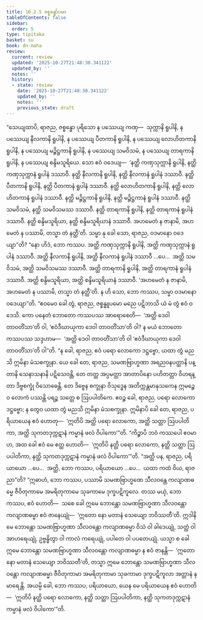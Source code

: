 ```yaml
---
title: 10.2.5 ဇစ္စန္ဓော်ပမာ
tableOfContents: false
sidebar:
  order: 5
type: tipitaka
basket: su
book: dn-maha
review:
  current: review
  updated: '2025-10-27T21:48:30.341122'
  updated_by: ''
  notes: ''
  history:
  - state: review
    date: '2025-10-27T21:48:30.341122'
    updated_by: ''
    notes: ''
    previous_state: draft
---
```



<ReviewStatus review={frontmatter.review} showDetails={true} />

<HypothesisAnnotation frontmatter={frontmatter} />

<DynamicBreadcrumb />

<Division number="418" book="dn-maha" e="ch" v="7" p="262">

<Paragraph number="1104" book="dn-maha">
“သေယျထာပိ, ရာဇည, ဇစ္စန္ဓော ပုရိသော န ပဿေယျ ကဏှ—  သုက္ကာနိ ရူပါနိ, န ပဿေယျ နီလကာနိ ရူပါနိ, န ပဿေယျ ပီတကာနိ ရူပါနိ, န ပဿေယျ လောဟိတကာနိ ရူပါနိ, န ပဿေယျ မဉ္ဇိဋ္ဌကာနိ ရူပါနိ, န ပဿေယျ သမဝိသမံ, န ပဿေယျ တာရကာနိ ရူပါနိ, န ပဿေယျ စန္ဒိမသူရိယေ. သော ဧဝံ ဝဒေယျ—  ‘နတ္ထိ ကဏှသုက္ကာနိ ရူပါနိ, နတ္ထိ ကဏှသုက္ကာနံ ရူပါနံ ဒဿာဝီ. နတ္ထိ နီလကာနိ ရူပါနိ, နတ္ထိ နီလကာနံ ရူပါနံ ဒဿာဝီ. နတ္ထိ ပီတကာနိ ရူပါနိ, နတ္ထိ ပီတကာနံ ရူပါနံ ဒဿာဝီ. နတ္ထိ လောဟိတကာနိ ရူပါနိ, နတ္ထိ လောဟိတကာနံ ရူပါနံ ဒဿာဝီ. နတ္ထိ မဉ္ဇိဋ္ဌကာနိ ရူပါနိ, နတ္ထိ မဉ္ဇိဋ္ဌကာနံ ရူပါနံ ဒဿာဝီ. နတ္ထိ သမဝိသမံ, နတ္ထိ သမဝိသမဿ ဒဿာဝီ. နတ္ထိ တာရကာနိ ရူပါနိ, နတ္ထိ တာရကာနံ ရူပါနံ ဒဿာဝီ. နတ္ထိ စန္ဒိမသူရိယာ, နတ္ထိ စန္ဒိမသူရိယာနံ ဒဿာဝီ. အဟမေတံ န ဇာနာမိ, အဟမေတံ န ပဿာမိ, တသ္မာ တံ နတ္ထီ’တိ. သမ္မာ နု ခေါ သော, ရာဇည, ဝဒမာနော ဝဒေယျာ”တိ? “နော ဟိဒံ, ဘော ကဿပ. အတ္ထိ ကဏှသုက္ကာနိ ရူပါနိ, အတ္ထိ ကဏှသုက္ကာနံ ရူပါနံ ဒဿာဝီ. အတ္ထိ နီလကာနိ ရူပါနိ, အတ္ထိ နီလကာနံ ရူပါနံ ဒဿာဝီ …ပေ…  အတ္ထိ သမဝိသမံ, အတ္ထိ သမဝိသမဿ ဒဿာဝီ. အတ္ထိ တာရကာနိ ရူပါနိ, အတ္ထိ တာရကာနံ ရူပါနံ ဒဿာဝီ. အတ္ထိ စန္ဒိမသူရိယာ, အတ္ထိ စန္ဒိမသူရိယာနံ ဒဿာဝီ. ‘အဟမေတံ န ဇာနာမိ, အဟမေတံ န ပဿာမိ, တသ္မာ တံ နတ္ထီ’တိ. န ဟိ သော, ဘော ကဿပ, သမ္မာ ဝဒမာနော ဝဒေယျာ”တိ.
</Paragraph>

<Paragraph number="1105" book="dn-maha">
“ဧဝမေဝ ခေါ တွံ, ရာဇည, ဇစ္စန္ဓူပမော မညေ ပဋိဘာသိ ယံ မံ တွံ ဧဝံ ဝဒေသိ. ကော ပနေတံ ဘောတော ကဿပဿ အာရောစေတိ—  ‘အတ္ထိ ဒေဝါ တာဝတိံသာ’တိ ဝါ, ‘ဧဝံဒီဃာယုကာ ဒေဝါ တာဝတိံသာ’တိ ဝါ? န မယံ ဘောတော ကဿပဿ သဒ္ဒဟာမ—  ‘အတ္ထိ ဒေဝါ တာဝတိံသာ’တိ ဝါ ‘ဧဝံဒီဃာယုကာ ဒေဝါ တာဝတိံသာ’တိ ဝါ”တိ. “န ခေါ, ရာဇည, ဧဝံ ပရော လောကော ဒဋ္ဌဗ္ဗော, ယထာ တွံ မညသိ ဣမိနာ မံသစက္ခုနာ. ယေ ခေါ တေ, ရာဇည, သမဏဗြာဟ္မဏာ အရညဝနပတ္ထာနိ ပန္တာနိ သေနာသနာနိ ပဋိသေဝန္တိ, တေ တတ္ထ အပ္ပမတ္တာ အာတာပိနော ပဟိတတ္တာ ဝိဟရန္တာ ဒိဗ္ဗစက္ခုံ ဝိသောဓေန္တိ. တေ ဒိဗ္ဗေန စက္ခုနာ ဝိသုဒ္ဓေန အတိက္ကန္တမာနုသကေန ဣမဉ္စေဝ လောကံ ပဿန္တိ ပရဉ္စ သတ္တေ စ ဩပပါတိကေ. ဧဝဉ္စ ခေါ, ရာဇည, ပရော လောကော ဒဋ္ဌဗ္ဗော; န တွေဝ ယထာ တွံ မညသိ ဣမိနာ မံသစက္ခုနာ. ဣမိနာပိ ခေါ တေ, ရာဇည, ပရိယာယေန ဧဝံ ဟောတု—  ‘ဣတိပိ အတ္ထိ ပရော လောကော, အတ္ထိ သတ္တာ ဩပပါတိကာ, အတ္ထိ သုကတဒုက္ကဋာနံ ကမ္မာနံ ဖလံ ဝိပါကော’”တိ.
</Paragraph>

</Division>
<Division number="419" book="dn-maha" e="ch" v="7" p="263">

<Paragraph number="1106" book="dn-maha">
“ကိဉ္စာပိ ဘဝံ ကဿပေါ ဧဝမာဟ, အထ ခေါ ဧဝံ မေ ဧတ္ထ ဟောတိ—  ‘ဣတိပိ နတ္ထိ ပရော လောကော, နတ္ထိ သတ္တာ ဩပပါတိကာ, နတ္ထိ သုကတဒုက္ကဋာနံ ကမ္မာနံ ဖလံ ဝိပါကော’”တိ. “အတ္ထိ ပန, ရာဇည, ပရိယာယော …ပေ…  အတ္ထိ, ဘော ကဿပ, ပရိယာယော …ပေ…  ယထာ ကထံ ဝိယ, ရာဇညာ”တိ? “ဣဓာဟံ, ဘော ကဿပ, ပဿာမိ သမဏဗြာဟ္မဏေ သီလဝန္တေ ကလျာဏဓမ္မေ ဇီဝိတုကာမေ အမရိတုကာမေ သုခကာမေ ဒုက္ခပဋိကူလေ. တဿ မယှံ, ဘော ကဿပ, ဧဝံ ဟောတိ—  သစေ ခေါ ဣမေ ဘောန္တော သမဏဗြာဟ္မဏာ သီလဝန္တော ကလျာဏဓမ္မာ ဧဝံ ဇာနေယျုံ—  ‘ဣတော နော မတာနံ သေယျော ဘဝိဿတီ’တိ. ဣဒါနိမေ ဘောန္တော သမဏဗြာဟ္မဏာ သီလဝန္တော ကလျာဏဓမ္မာ ဝိသံ ဝါ ခါဒေယျုံ, သတ္ထံ ဝါ အာဟရေယျုံ, ဥဗ္ဗန္ဓိတွာ ဝါ ကာလံ ကရေယျုံ, ပပါတေ ဝါ ပပတေယျုံ. ယသ္မာ စ ခေါ ဣမေ ဘောန္တော သမဏဗြာဟ္မဏာ သီလဝန္တော ကလျာဏဓမ္မာ န ဧဝံ ဇာနန္တိ—  ‘ဣတော နော မတာနံ သေယျော ဘဝိဿတီ’တိ, တသ္မာ ဣမေ ဘောန္တော သမဏဗြာဟ္မဏာ သီလဝန္တော ကလျာဏဓမ္မာ ဇီဝိတုကာမာ အမရိတုကာမာ သုခကာမာ ဒုက္ခပဋိကူလာ အတ္တာနံ န မာရေန္တိ. အယမ္ပိ ခေါ, ဘော ကဿပ, ပရိယာယော, ယေန မေ ပရိယာယေန ဧဝံ ဟောတိ—  ‘ဣတိပိ နတ္ထိ ပရော လောကော, နတ္ထိ သတ္တာ ဩပပါတိကာ, နတ္ထိ သုကတဒုက္ကဋာနံ ကမ္မာနံ ဖလံ ဝိပါကော’”တိ.
</Paragraph>
</Division>